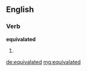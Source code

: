 ==English==

===Verb===
'''equivalated'''

# {{past of|[[equivalate]]}}

[[de:equivalated]]
[[mg:equivalated]]